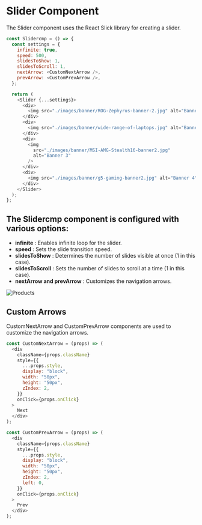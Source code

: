 # Slider Component

The Slider component uses the React Slick library for creating a slider.

```js filename="Slider.js"  copy
const Slidercmp = () => {
  const settings = {
    infinite: true,
    speed: 500,
    slidesToShow: 1,
    slidesToScroll: 1,
    nextArrow: <CustomNextArrow />,
    prevArrow: <CustomPrevArrow />,
  };

  return (
    <Slider {...settings}>
      <div>
        <img src="./images/banner/ROG-Zephyrus-banner-2.jpg" alt="Banner 1" />
      </div>
      <div>
        <img src="./images/banner/wide-range-of-laptops.jpg" alt="Banner 2" />
      </div>
      <div>
        <img
          src="./images/banner/MSI-AMG-Stealth16-banner2.jpg"
          alt="Banner 3"
        />
      </div>
      <div>
        <img src="./images/banner/g5-gaming-banner2.jpg" alt="Banner 4" />
      </div>
    </Slider>
  );
};
```

## The Slidercmp component is configured with various options:

- **infinite** : Enables infinite loop for the slider.
- **speed** : Sets the slide transition speed.
- **slidesToShow** : Determines the number of slides visible at once (1 in this case).
- **slidesToScroll** : Sets the number of slides to scroll at a time (1 in this case).
- **nextArrow and prevArrow** : Customizes the navigation arrows.

![Products](/../public/images/slider.png)

## Custom Arrows

CustomNextArrow and CustomPrevArrow components are used to customize the navigation arrows.

```js filename="Slider.js"  copy
const CustomNextArrow = (props) => (
  <div
    className={props.className}
    style={{
      ...props.style,
      display: "block",
      width: "50px",
      height: "50px",
      zIndex: 2,
    }}
    onClick={props.onClick}
  >
    Next
  </div>
);

const CustomPrevArrow = (props) => (
  <div
    className={props.className}
    style={{
      ...props.style,
      display: "block",
      width: "50px",
      height: "50px",
      zIndex: 2,
      left: 0,
    }}
    onClick={props.onClick}
  >
    Prev
  </div>
);
```
